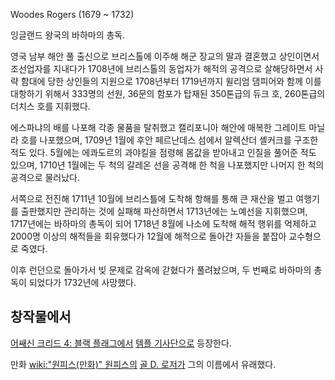 Woodes Rogers
(1679 ~ 1732)

잉글랜드 왕국의 바하마의 총독.

영국 남부 해안 풀 출신으로 브리스톨에 이주해 해군 장교의 딸과 결혼했고 상인이면서 조선업자를 지내다가 1708년에 브리스톨의 동업자가 해적의 공격으로 살해당하면서 사략 함대에 당한 상인들의 지원으로 1708년부터 1719년까지 윌리엄 댐피어와 함께 이를 대항하기 위해서 333명의 선원, 36문의 함포가 탑재된 350톤급의 듀크 호, 260톤급의 더치스 호를 지휘했다.

에스파냐의 배를 나포해 각종 물품을 탈취했고 캘리포니아 해안에 매복한 그레이트 마닐라 호를 나포했으며, 1709년 1월에 후안 페르난데스 섬에서 알렉산더 셸커크를 구조한 적도 있다. 5월에는 에콰도르의 과야킬을 점령해 몸값을 받아내고 인질을 풀어준 적도 있으며, 1710년 1월에는 두 척의 갈레온 선을 공격해 한 척을 나포했지만 나머지 한 척의 공격으로 물러났다.

서쪽으로 전진해 1711년 10월에 브리스틀에 도착해 항해를 통해 큰 재산을 벌고 여행기를 출판했지만 관리하는 것에 실패해 파산하면서 1713년에는 노예선을 지휘했으며, 1717년에는 바하마의 총독이 되어 1718년 8월에 나소에 도착해 해적 행위를 억제하고 2000명 이상의 해적들을 회유했다가 12월에 해적으로 돌아간 자들을 붙잡아 교수형으로 죽였다.

이후 런던으로 돌아가서 빚 문제로 감옥에 갇혔다가 풀려놨으며, 두 번째로 바하마의 총독이 되었다가 1732년에 사망했다.

== 창작물에서 ==
[[어쌔신 크리드 4: 블랙 플래그]]에서 [[템플 기사단]]으로 등장한다.

만화 [[wiki:"원피스(만화)" 원피스]]의 [[골 D. 로저]]가 그의 이름에서 유래했다.
